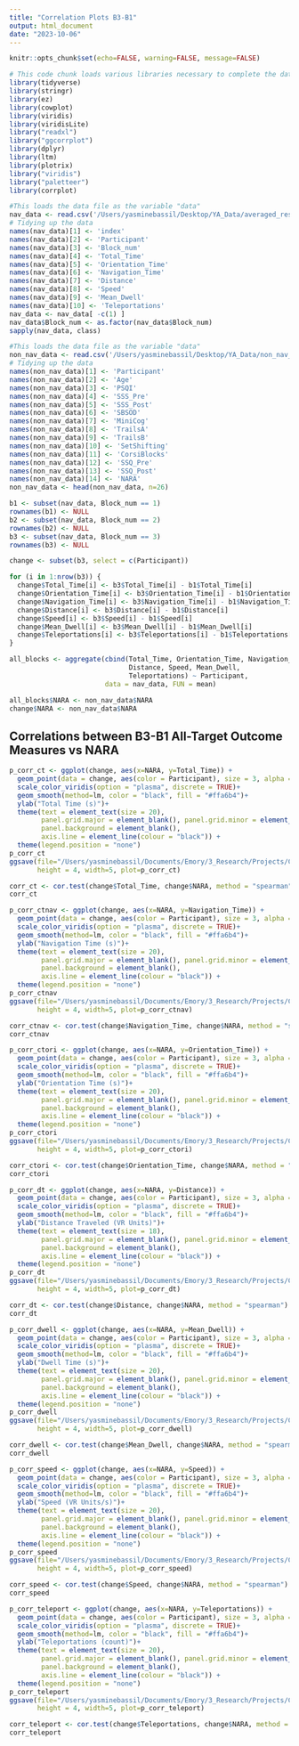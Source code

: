 ```yaml
---
title: "Correlation Plots B3-B1"
output: html_document
date: "2023-10-06"
---
```


```r
knitr::opts_chunk$set(echo=FALSE, warning=FALSE, message=FALSE)
```

```r
# This code chunk loads various libraries necessary to complete the data analysis and produce graphics
library(tidyverse)
library(stringr)
library(ez)
library(cowplot)
library(viridis)
library(viridisLite)
library("readxl")
library("ggcorrplot")
library(dplyr)
library(ltm)
library(plotrix)
library("viridis")
library("paletteer")
library(corrplot)
```

```r
#This loads the data file as the variable "data"
nav_data <- read.csv('/Users/yasminebassil/Desktop/YA_Data/averaged_results.csv')
# Tidying up the data
names(nav_data)[1] <- 'index'
names(nav_data)[2] <- 'Participant'
names(nav_data)[3] <- 'Block_num'
names(nav_data)[4] <- 'Total_Time'
names(nav_data)[5] <- 'Orientation_Time'
names(nav_data)[6] <- 'Navigation_Time'
names(nav_data)[7] <- 'Distance'
names(nav_data)[8] <- 'Speed'
names(nav_data)[9] <- 'Mean_Dwell'
names(nav_data)[10] <- 'Teleportations'
nav_data <- nav_data[ -c(1) ]
nav_data$Block_num <- as.factor(nav_data$Block_num)
sapply(nav_data, class)

#This loads the data file as the variable "data"
non_nav_data <- read.csv('/Users/yasminebassil/Desktop/YA_Data/non_nav_data.csv')
# Tidying up the data
names(non_nav_data)[1] <- 'Participant'
names(non_nav_data)[2] <- 'Age'
names(non_nav_data)[3] <- 'PSQI'
names(non_nav_data)[4] <- 'SSS_Pre'
names(non_nav_data)[5] <- 'SSS_Post'
names(non_nav_data)[6] <- 'SBSOD'
names(non_nav_data)[7] <- 'MiniCog'
names(non_nav_data)[8] <- 'TrailsA'
names(non_nav_data)[9] <- 'TrailsB'
names(non_nav_data)[10] <- 'SetShifting'
names(non_nav_data)[11] <- 'CorsiBlocks'
names(non_nav_data)[12] <- 'SSQ_Pre'
names(non_nav_data)[13] <- 'SSQ_Post'
names(non_nav_data)[14] <- 'NARA'
non_nav_data <- head(non_nav_data, n=26)
```

```r
b1 <- subset(nav_data, Block_num == 1)
rownames(b1) <- NULL 
b2 <- subset(nav_data, Block_num == 2)
rownames(b2) <- NULL 
b3 <- subset(nav_data, Block_num == 3)
rownames(b3) <- NULL 

change <- subset(b3, select = c(Participant))

for (i in 1:nrow(b3)) {
  change$Total_Time[i] <- b3$Total_Time[i] - b1$Total_Time[i]
  change$Orientation_Time[i] <- b3$Orientation_Time[i] - b1$Orientation_Time[i]
  change$Navigation_Time[i] <- b3$Navigation_Time[i] - b1$Navigation_Time[i]
  change$Distance[i] <- b3$Distance[i] - b1$Distance[i]
  change$Speed[i] <- b3$Speed[i] - b1$Speed[i]
  change$Mean_Dwell[i] <- b3$Mean_Dwell[i] - b1$Mean_Dwell[i]
  change$Teleportations[i] <- b3$Teleportations[i] - b1$Teleportations[i]
}

all_blocks <- aggregate(cbind(Total_Time, Orientation_Time, Navigation_Time, 
                              Distance, Speed, Mean_Dwell,
                              Teleportations) ~ Participant, 
                        data = nav_data, FUN = mean)

all_blocks$NARA <- non_nav_data$NARA
change$NARA <- non_nav_data$NARA
```

## Correlations between B3-B1 All-Target Outcome Measures vs NARA

```r
p_corr_ct <- ggplot(change, aes(x=NARA, y=Total_Time)) + 
  geom_point(data = change, aes(color = Participant), size = 3, alpha = 0.5)+
  scale_color_viridis(option = "plasma", discrete = TRUE)+
  geom_smooth(method=lm, color = "black", fill = "#ffa6b4")+
  ylab("Total Time (s)")+
  theme(text = element_text(size = 20),
        panel.grid.major = element_blank(), panel.grid.minor = element_blank(),
        panel.background = element_blank(), 
        axis.line = element_line(colour = "black")) +
  theme(legend.position = "none")
p_corr_ct
ggsave(file="/Users/yasminebassil/Documents/Emory/3_Research/Projects/CogMap_Paper/figure_creation/plots/fig6_ct.svg",
       height = 4, width=5, plot=p_corr_ct)
```


```r
corr_ct <- cor.test(change$Total_Time, change$NARA, method = "spearman")
corr_ct
```


```r
p_corr_ctnav <- ggplot(change, aes(x=NARA, y=Navigation_Time)) + 
  geom_point(data = change, aes(color = Participant), size = 3, alpha = 0.5)+
  scale_color_viridis(option = "plasma", discrete = TRUE)+
  geom_smooth(method=lm, color = "black", fill = "#ffa6b4")+
  ylab("Navigation Time (s)")+
  theme(text = element_text(size = 20),
        panel.grid.major = element_blank(), panel.grid.minor = element_blank(),
        panel.background = element_blank(), 
        axis.line = element_line(colour = "black")) +
  theme(legend.position = "none")
p_corr_ctnav
ggsave(file="/Users/yasminebassil/Documents/Emory/3_Research/Projects/CogMap_Paper/figure_creation/plots/fig6_ctnav.svg",
       height = 4, width=5, plot=p_corr_ctnav)
```

```r
corr_ctnav <- cor.test(change$Navigation_Time, change$NARA, method = "spearman")
corr_ctnav
```

```r
p_corr_ctori <- ggplot(change, aes(x=NARA, y=Orientation_Time)) + 
  geom_point(data = change, aes(color = Participant), size = 3, alpha = 0.5)+
  scale_color_viridis(option = "plasma", discrete = TRUE)+
  geom_smooth(method=lm, color = "black", fill = "#ffa6b4")+
  ylab("Orientation Time (s)")+
  theme(text = element_text(size = 20),
        panel.grid.major = element_blank(), panel.grid.minor = element_blank(),
        panel.background = element_blank(), 
        axis.line = element_line(colour = "black")) +
  theme(legend.position = "none")
p_corr_ctori
ggsave(file="/Users/yasminebassil/Documents/Emory/3_Research/Projects/CogMap_Paper/figure_creation/plots/fig6_ctori.svg",
       height = 4, width=5, plot=p_corr_ctori)
```

```r
corr_ctori <- cor.test(change$Orientation_Time, change$NARA, method = "spearman")
corr_ctori
```

```r
p_corr_dt <- ggplot(change, aes(x=NARA, y=Distance)) + 
  geom_point(data = change, aes(color = Participant), size = 3, alpha = 0.5)+
  scale_color_viridis(option = "plasma", discrete = TRUE)+
  geom_smooth(method=lm, color = "black", fill = "#ffa6b4")+
  ylab("Distance Traveled (VR Units)")+
  theme(text = element_text(size = 18),
        panel.grid.major = element_blank(), panel.grid.minor = element_blank(),
        panel.background = element_blank(), 
        axis.line = element_line(colour = "black")) +
  theme(legend.position = "none")
p_corr_dt
ggsave(file="/Users/yasminebassil/Documents/Emory/3_Research/Projects/CogMap_Paper/figure_creation/plots/fig6_dt.svg",
       height = 4, width=5, plot=p_corr_dt)
```

```r
corr_dt <- cor.test(change$Distance, change$NARA, method = "spearman")
corr_dt
```

```r
p_corr_dwell <- ggplot(change, aes(x=NARA, y=Mean_Dwell)) + 
  geom_point(data = change, aes(color = Participant), size = 3, alpha = 0.5)+
  scale_color_viridis(option = "plasma", discrete = TRUE)+
  geom_smooth(method=lm, color = "black", fill = "#ffa6b4")+
  ylab("Dwell Time (s)")+
  theme(text = element_text(size = 20),
        panel.grid.major = element_blank(), panel.grid.minor = element_blank(),
        panel.background = element_blank(), 
        axis.line = element_line(colour = "black")) +
  theme(legend.position = "none")
p_corr_dwell
ggsave(file="/Users/yasminebassil/Documents/Emory/3_Research/Projects/CogMap_Paper/figure_creation/plots/fig6_dwell.svg",
       height = 4, width=5, plot=p_corr_dwell)
```

```r
corr_dwell <- cor.test(change$Mean_Dwell, change$NARA, method = "spearman")
corr_dwell
```

```r
p_corr_speed <- ggplot(change, aes(x=NARA, y=Speed)) + 
  geom_point(data = change, aes(color = Participant), size = 3, alpha = 0.5)+
  scale_color_viridis(option = "plasma", discrete = TRUE)+
  geom_smooth(method=lm, color = "black", fill = "#ffa6b4")+
  ylab("Speed (VR Units/s)")+
  theme(text = element_text(size = 20),
        panel.grid.major = element_blank(), panel.grid.minor = element_blank(),
        panel.background = element_blank(), 
        axis.line = element_line(colour = "black")) +
  theme(legend.position = "none")
p_corr_speed
ggsave(file="/Users/yasminebassil/Documents/Emory/3_Research/Projects/CogMap_Paper/figure_creation/plots/fig6_speed.svg",
       height = 4, width=5, plot=p_corr_speed)
```

```r
corr_speed <- cor.test(change$Speed, change$NARA, method = "spearman")
corr_speed
```

```r
p_corr_teleport <- ggplot(change, aes(x=NARA, y=Teleportations)) + 
  geom_point(data = change, aes(color = Participant), size = 3, alpha = 0.5)+
  scale_color_viridis(option = "plasma", discrete = TRUE)+
  geom_smooth(method=lm, color = "black", fill = "#ffa6b4")+
  ylab("Teleportations (count)")+
  theme(text = element_text(size = 20),
        panel.grid.major = element_blank(), panel.grid.minor = element_blank(),
        panel.background = element_blank(), 
        axis.line = element_line(colour = "black")) +
  theme(legend.position = "none")
p_corr_teleport
ggsave(file="/Users/yasminebassil/Documents/Emory/3_Research/Projects/CogMap_Paper/figure_creation/plots/fig6_teleport.svg",
       height = 4, width=5, plot=p_corr_teleport)
```

```r
corr_teleport <- cor.test(change$Teleportations, change$NARA, method = "spearman")
corr_teleport
```